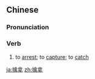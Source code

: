 ==Chinese==
{{zh-forms}}

===Pronunciation===
{{zh-pron
|m=qínná
|c=kam4 naa4
|mn=khîm-ná
|cat=v
}}

===Verb===
{{zh-verb}}

# to [[arrest]]; to [[capture]]; to [[catch]]

[[ja:擒拿]]
[[zh:擒拿]]